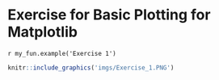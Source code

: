 # Exercise for Basic Plotting for Matplotlib

`r my_fun.example('Exercise 1')`

```r
knitr::include_graphics('imgs/Exercise_1.PNG')
```

